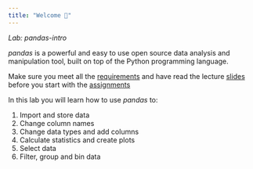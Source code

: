 ```yaml
---
title: "Welcome 👋"
---
```


*Lab: pandas-intro*

*pandas* is a powerful and easy to use open source data analysis and manipulation tool, built on top of the Python programming language.

::: {.callout-important}
Make sure you meet all the [requirements](/requirements.qmd) and have read the lecture [slides](/slide.qmd) before you start with the [assignments](/assignments.qmd) 
:::

In this lab you will learn how to use *pandas* to:

1. Import and store data
2. Change column names
3. Change data types and add columns
4. Calculate statistics and create plots
5. Select data
6. Filter, group and bin data